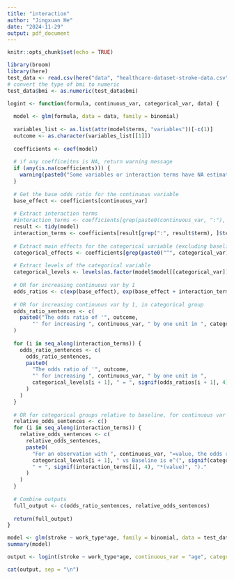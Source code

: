 ```yaml
---
title: "interaction"
author: "Jingxuan He"
date: "2024-11-29"
output: pdf_document
---
```


```r
knitr::opts_chunk$set(echo = TRUE)
```

```r
library(broom)
library(here)
test_data <- read.csv(here("data", "healthcare-dataset-stroke-data.csv"))
# convert the type of bmi to numeric
test_data$bmi <- as.numeric(test_data$bmi)
```


```r
logint <- function(formula, continuous_var, categorical_var, data) {
  
  model <- glm(formula, data = data, family = binomial)
  
  variables_list <- as.list(attr(model$terms, "variables"))[-c(1)]
  outcome <- as.character(variables_list[[1]])
  
  coefficients <- coef(model)
  
  # if any coefficeitns is NA, return warning message
  if (any(is.na(coefficients))) {
    warning(paste0("Some variables or interaction terms have NA estimates. \n Action Required: Consider re-specifying the model or re-examining interaction terms for meaningfulness. \n"))
  }
  
  # Get the base odds ratio for the continuous variable
  base_effect <- coefficients[continuous_var]
  
  # Extract interaction terms
  #interaction_terms <- coefficients[grep(paste0(continuous_var, ":"), names(coefficients))]
  result <- tidy(model)
  interaction_terms <- coefficients[result[grep(":", result$term), ]$term]
  
  # Extract main effects for the categorical variable (excluding baseline)
  categorical_effects <- coefficients[grep(paste0("^", categorical_var), names(coefficients))]
  
  # Extract levels of the categorical variable
  categorical_levels <- levels(as.factor(model$model[[categorical_var]]))
  
  # OR for increasing continuous var by 1
  odds_ratios <- c(exp(base_effect), exp(base_effect + interaction_terms))
  
  # OR for increasing continuous var by 1, in categorical group
  odds_ratio_sentences <- c(
    paste0("The odds ratio of '", outcome, 
        "' for increasing ", continuous_var, " by one unit in ", categorical_levels[1], " = ", signif(odds_ratios[1], 4))
  )
  
  for (i in seq_along(interaction_terms)) {
    odds_ratio_sentences <- c(
      odds_ratio_sentences,
      paste0(
        "The odds ratio of '", outcome, 
        "' for increasing ", continuous_var, " by one unit in ", 
        categorical_levels[i + 1], " = ", signif(odds_ratios[i + 1], 4)
      )
    )
  }
  
  # OR for categorical groups relative to baseline, for continuous var
  relative_odds_sentences <- c()
  for (i in seq_along(interaction_terms)) {
    relative_odds_sentences <- c(
      relative_odds_sentences,
      paste0(
        "For an observation with ", continuous_var, "=value, the odds ratio of '", outcome, "' for ", 
        categorical_levels[i + 1], " vs Baseline is e^(", signif(categorical_effects[i], 4), 
        " + ", signif(interaction_terms[i], 4), "*(value)", ")."
      )
    )
  }
  
  # Combine outputs
  full_output <- c(odds_ratio_sentences, relative_odds_sentences)
  
  return(full_output)
}
```


```r
model <- glm(stroke ~ work_type*age, family = binomial, data = test_data)
summary(model)
```

```r
output <- logint(stroke ~ work_type*age, continuous_var = "age", categorical_var = "work_type", data=test_data)

cat(output, sep = "\n")
```

